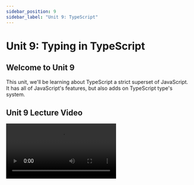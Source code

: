 ```yaml
---
sidebar_position: 9
sidebar_label: "Unit 9: TypeScript"
---
```



# Unit 9: Typing in TypeScript

## Welcome to Unit 9

This unit, we'll be learning about TypeScript a strict superset of JavaScript.
It has all of JavaScript's features, but also adds on TypeScript type's system. 

## Unit 9 Lecture Video

<Video src="https://www.youtube.com/embed/zQnBQ4tB3ZA" />
<Video src="https://www.youtube.com/embed/ahCwqrYpIuM" />


## TypeScript

### What is TypeScript?

TypeScript is a programming language, but it's not really its own programming language. 
It is built on JavaScript, and any syntactically correct JavaScript code will also run in TypeScript.
This means TypeScript can use most JavaScript libraries. 

Why do we use TypeScript if it's basically the same as JavaScript?
In JavaScript we can't catch errors without running our code.
With TypeScript, we can use give our variables types, and use static type checking.
This helps us discover bugs in our code much earlier, and fix them we need to run the code. 

### Typing

JavaScript provides pre-defined types:

- number
- boolean
- string
- void
- null
- undefined
- any

In TypeScript we can give the variables we define types. 

```tsx
let courseNumber: number = 133
console.log("Welcome to IN4MATX " + courseNumber + "!"); 
```

TypeScript will also infer types, if you assign the variable when creating it. 
Typing is optional, and you don't need to use them at all. 
You can do it all in plain JavaScript, and TypeScript will run the same.

```tsx
let courseNumber = 133
console.log("Welcome to IN4MATX " + courseNumber + "!"); 
```

If we are defining an array then we use square brackets after the type. 

```tsx
let array: number[] = [1, 2, 3, 4]
```

We can also specify types in function parameters and return values.

```tsx
function sum(a: number, b: number): number {
	return a + b;
}
```

### Objects and Types

In JavaScript we create objects as so. 
Often times this object will change by adding new fields, so TypeScript may assign the type `any`.

```tsx
const user = {
  name: "Raman",
  id: 0,
};
```

If the object doesn't change then, we can define its type ourselves. 
In TypeScript, we can help define the object's type with an `interface`

```tsx
interface User {
	name: string;
	id: number;
}
```

With the type defined, just as we did other primitive types, we can use it for our variables.

```tsx
const user: User = {
	name: "Raman",
	id: 1
}
```

If our object doesn't match, then TypeScript will tell us. 

```tsx
const user: User = {
    username: "Raman",
    id: 0,
}
// We will get this error:
// Type '{ username: string; id: number; }' is not assignable to type 'User'.
//  Object literal may only specify known properties, and 'username' does not exist in type 'User'.ts(2322)
```

We can make our object more flexible by making it indexable. 
However, it does mean that all other fields that were specified are still required in the object. 

```tsx
interface User {
	name: string;
	id: number;
	[key: string]: any;
}
//This is now allowed
const user: User = {
		name: "Raman",
    username: "ramanxg",
    id: 0,
}
```

### Composing Types

We can also create our own types by combining other ones. 

**Unions**

Unions let us declare a type that can be multiple types.
We can use string or number literals to define a set of values a value can be, or we can specify that the variable can be different types. 

```tsx
type LockStates = "locked" | "unlocked";
type someString = string | string[];
//both are valid
let a: someString = "hello"
let b: someString = ["hello", "world", "!"]
```

**Generics**

Generics let us use variable in types. 
We can specify the type when defining the variable, so the type can be used more flexibly.

```tsx
interface MyType<Type> {
    field1: Type;
    field2: Type;
}

const x: MyType<string> = {
    field1: "hello",
    field2: "world"
}

const y: MyType<number> = {
    field1: 1,
    field2: 2
}
```

### Transpile

TypeScript is “transpiled” to JavaScript. 

```tsx
//hello.ts
var courseNumber: number = 133;
console.log('Hello, IN4MATX ' + courseNumber + '!');
```

We transpile with the typescript compiler using`tsc hello.ts`.

```tsx
//hello.js
var courseNumber = 133;
console.log('Hello, IN4MATX ' + courseNumber + '!');
```

We can install the typescript compiler with npm. 

```bash
npm install -g typescript
```

### tsconfig.json

This file will usually be in all of your TypeScript projects.
It lets us specify compiler options to help us transpile our project.

Here is an example `tsconfig.json`. 

```json
{
  "compilerOptions": {
    "module": "system",
    "noImplicitAny": true,
    "removeComments": true,
    "preserveConstEnums": true,
    "outFile": "../../built/local/tsc.js",
    "sourceMap": true
  },
  "include": ["src/**/*"],
  "exclude": ["node_modules", "**/*.spec.ts"]
}
```

There are so many ways to customize it, but usually for beginners, it's best to find similar projects to yours and utilize the same configuration. 

You can read more here: [Documentation - What is a tsconfig.json](https://www.typescriptlang.org/docs/handbook/tsconfig-json.html)

## TypeScript in VSCode

If you're using VSCode, when you are programming in a TypeScript file, it will do some very cool things to help you out. 

If one of the types don't match up. VSCode will highlight it for you. 

![VS Code Highlighting](../static/img/unit9/vscode-highlighting.png)

It can also provide suggestions if the object is typed.

![VS Code Suggestions](../static/img/unit9/vscode-suggestions.png)

There are lots of cool things VSCode can do for us to help us be more efficient when programming. 

[TypeScript Programming with Visual Studio Code](https://code.visualstudio.com/docs/languages/typescript)

## Assignment

We learned about TypeScript this unit, but for this topic, there will only be a quiz. 
For your real assignment, you will be polishing your personal websites, so you can show off to potential employers. 
Feel free to use whatever you want. (React, HTML and CSS, React in TypeScript ⁉️)

### Required Tasks

- Complete the [Quiz](https://forms.gle/pYTXoKTVwjXAVP5h8)
- Polish your Personal Website
    - Add an About Me
    - Add a Picture of yourself.
    - Add the Projects you have done.
    - Add any work experience, club involvement, leadership positions.
    - Add a link to download your resume
    - Add your socials (GitHub, LinkedIn).


:::info

 If you already have a personal website, you don’t need to make a new one. Just submit the URL to your old one.

:::


### Submission
Complete the [Google Form](https://forms.gle/pYTXoKTVwjXAVP5h8).
<iframe src="https://docs.google.com/forms/d/e/1FAIpQLSdDHF5fcsO2DmgmXJUHTczMAbcYzgqe18KJ7hGjs90K88FsGg/viewform?embedded=true" width="100%" height="3500" frameborder="0" marginheight="0" marginwidth="0">Loading…</iframe>

## External Resources
- [https://www.typescriptlang.org/docs/handbook/intro.html](https://www.typescriptlang.org/docs/handbook/intro.html)
- [https://www.freecodecamp.org/news/learn-typescript-beginners-guide/](https://www.freecodecamp.org/news/learn-typescript-beginners-guide/)
